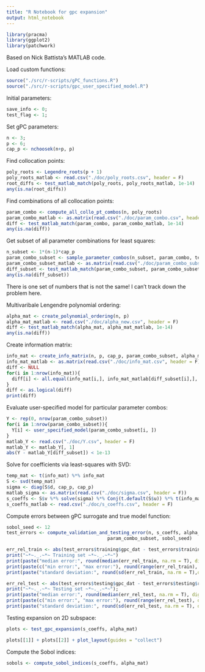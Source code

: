 ```yaml
---
title: "R Notebook for gpc expansion"
output: html_notebook
---
```


```r
library(pracma)
library(ggplot2)
library(patchwork)
```

Based on Nick Battista's MATLAB code. 

Load custom functions: 

```r
source("./src/r-scripts/gPC_functions.R")
source("./src/r-scripts/gpc_user_specified_model.R")
```

Initial parameters: 

```r
save_info <- 0;
test_flag <- 1;
```

Set gPC parameters:

```r
n <- 3; 
p <- 6;
cap_p <- nchoosek(n+p, p)
```

Find collocation points:

```r
poly_roots <- Legendre_roots(p + 1)
poly_roots_matlab <- read.csv("./doc/poly_roots.csv", header = F)
root_diffs <- test_matlab_match(poly_roots, poly_roots_matlab, 1e-14)
any(is.na(root_diffs))
```

Find combinations of all collocation points: 

```r
param_combo <- compute_all_collo_pt_combos(n, poly_roots)
param_combo_matlab <- as.matrix(read.csv("./doc/param_combo.csv", header = F))
diff <- test_matlab_match(param_combo, param_combo_matlab, 1e-14)
any(is.na(diff))
```

Get subset of all parameter combinations for least squares: 

```r
n_subset <- 1*(n-1)*cap_p
param_combo_subset <- sample_parameter_combos(n_subset, param_combo, test_flag)
param_combo_subset_matlab <- as.matrix(read.csv("./doc/param_combo_subset.csv", header = F))
diff_subset <- test_matlab_match(param_combo_subset, param_combo_subset_matlab, 1e-14)
any(is.na(diff_subset))
```
There is one set of numbers that is not the same! I can't track down the problem here. 

Multivaribale Lengendre polynomial ordering:

```r
alpha_mat <- create_polynomial_ordering(n, p)
alpha_mat_matlab <- read.csv("./doc/alpha_new.csv", header = F)
diff <- test_matlab_match(alpha_mat, alpha_mat_matlab, 1e-14)
any(is.na(diff))
```

Create information matrix: 

```r
info_mat <- create_info_matrix(n, p, cap_p, param_combo_subset, alpha_mat)
info_mat_matlab <- as.matrix(read.csv("./doc/info_mat.csv", header = F))
diff <- NULL
for(i in 1:nrow(info_mat)){
  diff[i] <- all.equal(info_mat[i,], info_mat_matlab[diff_subset[i],], check.attributes = F)
}
diff <- as.logical(diff)
print(diff)
```

Evaluate user-specified model for particular parameter combos:

```r
Y <- rep(0, nrow(param_combo_subset))
for(i in 1:nrow(param_combo_subset)){
  Y[i] <- user_specified_model(param_combo_subset[i, ])
}
matlab_Y <- read.csv("./doc/Y.csv", header = F)
matlab_Y <- matlab_Y[, 1]
abs(Y - matlab_Y[diff_subset]) < 1e-13
```
Solve for coefficients via least-squares with SVD:

```r
temp_mat <- t(info_mat) %*% info_mat
S <- svd(temp_mat)
sigma <- diag(S$d, cap_p, cap_p)
matlab_sigma <- as.matrix(read.csv("./doc/sigma.csv", header = F))
s_coeffs <- S$v %*% solve(sigma) %*% Conj(t.default(S$u)) %*% t(info_mat) %*% Y
s_coeffs_matlab <- read.csv("./doc/s_coeffs.csv", header = F)
```

Compute errors between gPC surrogate and true model function:

```r
sobol_seed <- 12
test_errors <- compute_validation_and_testing_error(n, s_coeffs, alpha_mat, 
                                     param_combo_subset, sobol_seed)

err_rel_train <- abs(test_errors$training$gpc_dat - test_errors$training$real_dat) / abs(test_errors$training$real_dat) * 100
print("~*~._.~*~ Training set ~*~._.~*~")
print(paste("median error:", round(median(err_rel_train, na.rm = T), digits = 2)))
print(paste(c("min error:", "max error:"), round(range(err_rel_train), digits = 2)))
print(paste("standard deviation:", round(sd(err_rel_train, na.rm = T),digits = 2)))

err_rel_test <- abs(test_errors$testing$gpc_dat - test_errors$testing$real_dat) / abs(test_errors$testing$real_dat) * 100
print("~*~._.~*~ Testing set ~*~._.~*~");
print(paste("median error:", round(median(err_rel_test, na.rm = T), digits = 2)))
print(paste(c("min error:", "max error:"), round(range(err_rel_test), digits = 2)))
print(paste("standard deviation:", round(sd(err_rel_test, na.rm = T), digits = 2)))
```
Testing expansion on 2D subspace:

```r
plots <- test_gpc_expansion(s_coeffs, alpha_mat)

plots[[1]] + plots[[2]] + plot_layout(guides = "collect")
```
Compute the Sobol indices: 

```r
sobols <- compute_sobol_indices(s_coeffs, alpha_mat)
```
